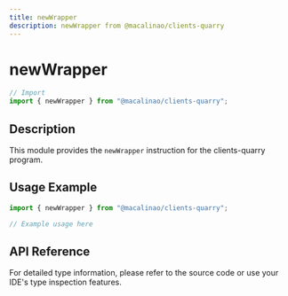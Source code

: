 ```yaml
---
title: newWrapper
description: newWrapper from @macalinao/clients-quarry
---
```


# newWrapper

```typescript
// Import
import { newWrapper } from "@macalinao/clients-quarry";
```

## Description

This module provides the `newWrapper` instruction for the clients-quarry program.

## Usage Example

```typescript
import { newWrapper } from "@macalinao/clients-quarry";

// Example usage here
```

## API Reference

For detailed type information, please refer to the source code or use your IDE's type inspection features.

